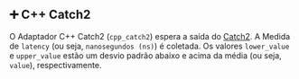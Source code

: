 ## ➕ C++ Catch2

O Adaptador C++ Catch2 (`cpp_catch2`) espera a saída do [Catch2](https://github.com/catchorg/Catch2).
A Medida de `latency` (ou seja, `nanosegundos (ns)`) é coletada.
Os valores `lower_value` e `upper_value` estão um desvio padrão abaixo e acima da média (ou seja, `value`), respectivamente.